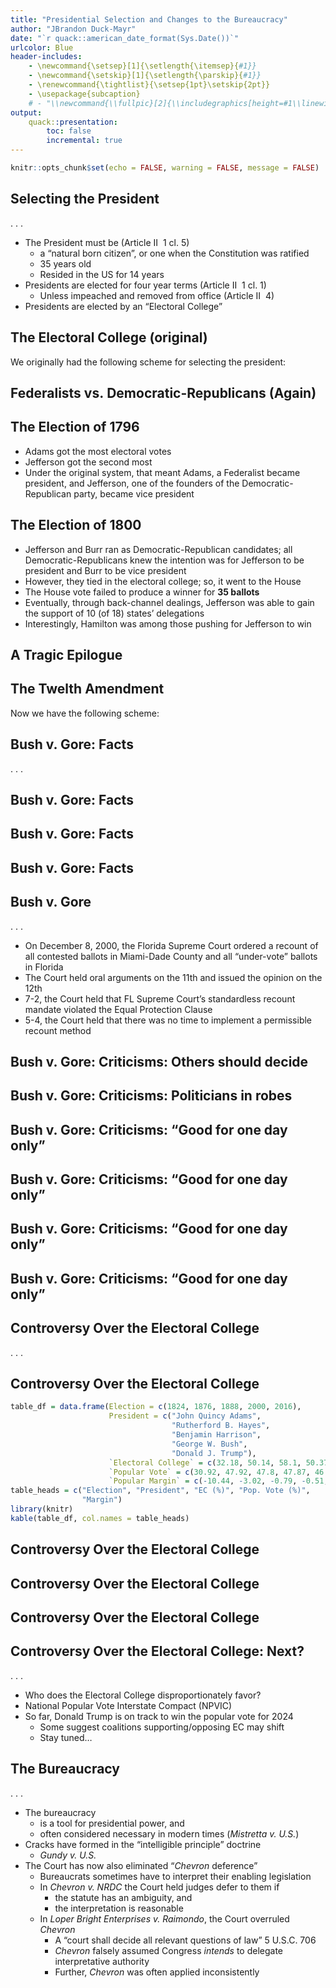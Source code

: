 ```yaml
---
title: "Presidential Selection and Changes to the Bureaucracy"
author: "JBrandon Duck-Mayr"
date: "`r quack::american_date_format(Sys.Date())`"
urlcolor: Blue
header-includes:
    - \newcommand{\setsep}[1]{\setlength{\itemsep}{#1}}
    - \newcommand{\setskip}[1]{\setlength{\parskip}{#1}}
    - \renewcommand{\tightlist}{\setsep{1pt}\setskip{2pt}}
    - \usepackage{subcaption}
    # - "\\newcommand{\\fullpic}[2]{\\includegraphics[height=#1\\linewidth]{#2}}"
output:
    quack::presentation:
        toc: false
        incremental: true
---
```


```r
knitr::opts_chunk$set(echo = FALSE, warning = FALSE, message = FALSE)
```

## Selecting the President

. . .

- The President must be (Article II \S\ 1 cl. 5)
  + a "natural born citizen", or one when the Constitution was ratified
  + 35 years old
  + Resided in the US for 14 years
- Presidents are elected for four year terms (Article II \S\ 1 cl. 1)
  + Unless impeached and removed from office (Article II \S\ 4)
- Presidents are elected by an "Electoral College"

## The Electoral College (original)

We originally had the following scheme for selecting the president:

\begin{block}{Summary of the Original Article II \S 1, cl. 3}
\begin{itemize}
    \item Each elector casts two ballots for president
    \item If only one person has a vote from a majority of electors, that person is selected as president
    \item If more than one person has such a number of votes, the House of Representatives chooses the president (from that set of people)
    \item If no one has such a number of votes, the House chooses from among the top five
    \item Any voting by the House is by state delegation (each state gets one vote)
    \item Then the person with the most votes becomes vice president; the Senate breaks ties
\end{itemize}
\end{block}

## Federalists vs. Democratic-Republicans (Again)

\begin{figure}
    \centering
    \begin{subfigure}{0.5\textwidth}
        \includegraphics[width=0.3\linewidth,height=0.45\linewidth]{slides/unit-3/washington.jpg}
        \includegraphics[width=0.3\linewidth,height=0.45\linewidth]{slides/unit-3/adams.jpg}
        \includegraphics[width=0.3\linewidth,height=0.45\linewidth]{slides/unit-3/hamilton.jpg}
        \caption*{Federalists}
    \end{subfigure}
    \begin{subfigure}{0.5\textwidth}
        \includegraphics[width=0.3\linewidth,height=0.45\linewidth]{slides/unit-3/jefferson.jpg}
        \includegraphics[width=0.3\linewidth,height=0.45\linewidth]{slides/unit-3/burr.jpg}
        \includegraphics[width=0.3\linewidth,height=0.45\linewidth]{slides/unit-3/madison.jpg}
        \caption*{Democratic-Republicans}
    \end{subfigure}
\end{figure}

## The Election of 1796

- Adams got the most electoral votes
- Jefferson got the second most
- Under the original system, that meant Adams, a Federalist became president, and Jefferson, one of the founders of the Democratic-Republican party, became vice president

## The Election of 1800

- Jefferson and Burr ran as Democratic-Republican candidates; all Democratic-Republicans knew the intention was for Jefferson to be president and Burr to be vice president
- However, they tied in the electoral college; so, it went to the House
- The House vote failed to produce a winner for **35 ballots**
- Eventually, through back-channel dealings, Jefferson was able to gain the support of 10 (of 18) states' delegations
- Interestingly, Hamilton was among those pushing for Jefferson to win

## A Tragic Epilogue

\begin{center}
    \includegraphics[height = 0.5\textheight]{slides/unit-3/duel.jpg}
\end{center}

## The Twelth Amendment

Now we have the following scheme:

\begin{block}{Summary of Amendment XII}
\begin{itemize}
    \item Each elector casts a ballot for president and a ballot for vice president
    \item If a person has a majority of votes for president, that person is selected as president
    \item If no one does, the House chooses from among the top three
    \item Any voting by the House is by state delegation (each state gets one vote)
    \item If a person has a majority of votes for vice president, that person is selected as vice president
    \item If not, the Senate chooses from among the top two
\end{itemize}
\end{block}

## Bush v. Gore: Facts

. . .

\begin{center}
    \includegraphics[height = 0.9\textheight]{slides/unit-3/recount-paper}
\end{center}

## Bush v. Gore: Facts

\begin{center}
    \includegraphics[height = 0.85\textheight]{slides/unit-3/florida2000ballot.png}
\end{center}

## Bush v. Gore: Facts

\begin{center}
    \includegraphics[height = 0.85\textheight]{slides/unit-3/chads.jpg}
\end{center}

## Bush v. Gore: Facts

\begin{center}
    \includegraphics[height = 0.85\textheight]{slides/unit-3/chad-inspection.jpg}
\end{center}

## Bush v. Gore

. . .

- On December 8, 2000, the Florida Supreme Court ordered a recount of all contested ballots in Miami-Dade County and all "under-vote" ballots in Florida
- The Court held oral arguments on the 11th and issued the opinion on the 12th
- 7-2, the Court held that FL Supreme Court's standardless recount mandate violated the Equal Protection Clause
- 5-4, the Court held that there was no time to implement a permissible recount method

## Bush v. Gore: Criticisms: Others should decide

\begin{center}
\includegraphics[height = 0.5\textheight]{slides/unit-3/court-protest.jpg}
\end{center}

## Bush v. Gore: Criticisms: Politicians in robes

\begin{center}
\includegraphics[height = 0.5\textheight]{slides/unit-3/court-cartoon.jpg}
\end{center}

## Bush v. Gore: Criticisms: "Good for one day only"

\begin{block}{Bush v. Gore}
Our consideration is limited to the present circumstances....
\end{block}

## Bush v. Gore: Criticisms: "Good for one day only"

\begin{figure}
\centering
\includegraphics[width = 0.9\textwidth]{slides/unit-3/npr.png}
\end{figure}

## Bush v. Gore: Criticisms: "Good for one day only"

\begin{block}{From the transcript}
HANSEN: This is an interesting concept, the idea that the case can't be used as precedent. Isn't that one of the foundations of our legal system and it even has a Latin term? \vspace{0.5\baselineskip}

Prof. WESSON: Stari decisis, that's right. And almost everyone who's thought about what we call the rule of law, which is something we're really proud of in this country, agrees that a court's obligation to follow its own precedents - or at least to acknowledge them and explain why it's chosen not to follow them - is one of the most important features of the rule of law. Now, that's not to say that it's never justified for a court to overrule its own precedents.... \vspace{0.5\baselineskip}

So it's that contrary aspect of Bush vs. Gore, the Court's announcement that it was not going to treat its own work as precedential, that shocked and dismayed a lot of Court observers. 
\end{block}

## Bush v. Gore: Criticisms: "Good for one day only"

\includegraphics[width = 0.9\textwidth]{slides/unit-3/not-named.png}

## Controversy Over the Electoral College

. . .

\begin{center}
\includegraphics[height = 0.85\textheight]{slides/unit-3/trump-headline.png}
\end{center}

## Controversy Over the Electoral College

```r
table_df = data.frame(Election = c(1824, 1876, 1888, 2000, 2016),
                      President = c("John Quincy Adams",
                                    "Rutherford B. Hayes",
                                    "Benjamin Harrison",
                                    "George W. Bush",
                                    "Donald J. Trump"),
                      `Electoral College` = c(32.18, 50.14, 58.1, 50.37, 55.5),
                      `Popular Vote` = c(30.92, 47.92, 47.8, 47.87, 46.09),
                      `Popular Margin` = c(-10.44, -3.02, -0.79, -0.51, -2.1))
table_heads = c("Election", "President", "EC (%)", "Pop. Vote (%)",
                "Margin")
library(knitr)
kable(table_df, col.names = table_heads)
```

## Controversy Over the Electoral College

\begin{center}
\includegraphics[height = 0.85\textheight]{slides/unit-3/ec-critique.png}
\end{center}

## Controversy Over the Electoral College

\begin{center}
\includegraphics[height = 0.4\textheight]{slides/unit-3/trump-ec-tweet1.png}
\end{center}

## Controversy Over the Electoral College

\begin{center}
\includegraphics[height = 0.5\textheight]{slides/unit-3/trump-ec-tweet2.png}
\end{center}

## Controversy Over the Electoral College: Next?

. . .

- Who does the Electoral College disproportionately favor?
- National Popular Vote Interstate Compact (NPVIC)
- So far, Donald Trump is on track to win the popular vote for 2024
  + Some suggest coalitions supporting/opposing EC may shift
  + Stay tuned...

<!-- ## Foreign Policy -->

<!-- . . . -->

<!-- -  -->

## The Bureaucracy

. . .

- The bureaucracy
  + is a tool for presidential power, and
  + often considered necessary in modern times (*Mistretta v. U.S.*)
- Cracks have formed in the "intelligible principle" doctrine
  + *Gundy v. U.S.*
- The Court has now also eliminated "*Chevron* deference"
  + Bureaucrats sometimes have to interpret their enabling legislation
  + In *Chevron v. NRDC* the Court held judges defer to them if
    * the statute has an ambiguity, and
    * the interpretation is reasonable
  + In *Loper Bright Enterprises v. Raimondo*, the Court overruled *Chevron*
    * A "court shall decide all relevant questions of law" 5 U.S.C. \S 706
    * *Chevron* falsely assumed Congress *intends* to delegate interpretative authority
    * Further, *Chevron* was often applied inconsistently

